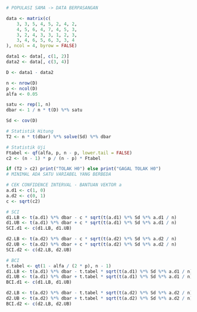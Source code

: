 ```r
# POPULASI SAMA -> DATA BERPASANGAN

data <- matrix(c(
    3, 3, 5, 4, 5, 2, 4, 2,
    4, 5, 6, 4, 7, 4, 5, 3,
    3, 2, 4, 3, 3, 1, 2, 3,
    3, 4, 6, 5, 6, 3, 3, 4
), ncol = 4, byrow = FALSE)

data1 <- data[, c(1, 2)]
data2 <- data[, c(3, 4)]
```
```r
D <- data1 - data2

n <- nrow(D)
p <- ncol(D)
alfa <- 0.05

satu <- rep(1, n)
dbar <- 1 / n * t(D) %*% satu
```

```r
Sd <- cov(D)
```

```r
# Statistik Hitung
T2 <- n * t(dbar) %*% solve(Sd) %*% dbar
```
```r
# Statistik Uji
Ftabel <- qf(alfa, p, n - p, lower.tail = FALSE)
c2 <- (n - 1) * p / (n - p) * Ftabel
```

```r
if (T2 > c2) print("TOLAK H0") else print("GAGAL TOLAK H0")
# MINIMAL ADA SATU VARIABEL YANG BERBEDA
```

```r
# CEK CONFIDENCE INTERVAL - BANTUAN VEKTOR a
a.d1 <- c(1, 0)
a.d2 <- c(0, 1)
c <- sqrt(c2)
```

```r
# SCI
d1.LB <- t(a.d1) %*% dbar - c * sqrt(t(a.d1) %*% Sd %*% a.d1 / n)
d1.UB <- t(a.d1) %*% dbar + c * sqrt(t(a.d1) %*% Sd %*% a.d1 / n)
SCI.d1 <- c(d1.LB, d1.UB)

d2.LB <- t(a.d2) %*% dbar - c * sqrt(t(a.d2) %*% Sd %*% a.d2 / n)
d2.UB <- t(a.d2) %*% dbar + c * sqrt(t(a.d2) %*% Sd %*% a.d2 / n)
SCI.d2 <- c(d2.LB, d2.UB)
```

```r
# BCI
t.tabel <- qt(1 - alfa / (2 * p), n - 1)
d1.LB <- t(a.d1) %*% dbar - t.tabel * sqrt(t(a.d1) %*% Sd %*% a.d1 / n)
d1.UB <- t(a.d1) %*% dbar + t.tabel * sqrt(t(a.d1) %*% Sd %*% a.d1 / n)
BCI.d1 <- c(d1.LB, d1.UB)

d2.LB <- t(a.d2) %*% dbar - t.tabel * sqrt(t(a.d2) %*% Sd %*% a.d2 / n)
d2.UB <- t(a.d2) %*% dbar + t.tabel * sqrt(t(a.d2) %*% Sd %*% a.d2 / n)
BCI.d2 <- c(d2.LB, d2.UB)
```
